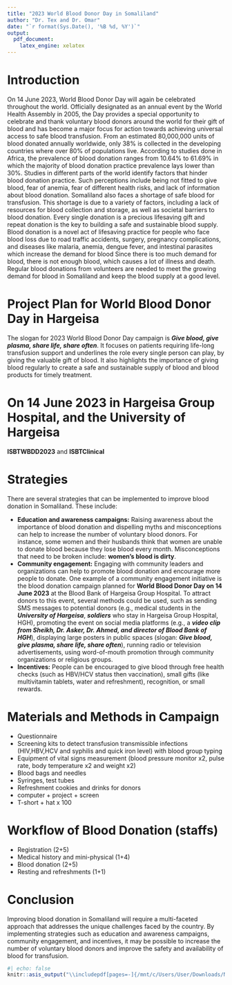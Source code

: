```yaml
---
title: "2023 World Blood Donor Day in Somaliland"
author: "Dr. Tex and Dr. Omar"
date: "`r format(Sys.Date(), '%B %d, %Y')`"
output: 
  pdf_document:
    latex_engine: xelatex
---
```

<!-- header-includes:
- \usepackage{pdfpages}
-->
# Introduction

<!-- On June 14, 2023, World Blood Donor Day will be celebrated to thank voluntary blood donors and promote universal access to safe blood transfusion. Despite 80 million units of blood being donated annually worldwide, only 38% is collected in developing countries where over 80% of the population lives. In Africa, blood donation rates are low due to fears of anemia and health risks, and lack of information. Somaliland also faces a shortage of safe blood due to lack of resources and societal barriers. Regular blood donations from volunteers are needed to meet the growing demand for blood in Somaliland.-->

On 14 June 2023, World Blood Donor Day will again be celebrated throughout the world. Officially designated as an annual event by the World Health Assembly in 2005, the Day provides a special opportunity to celebrate and thank voluntary blood donors around the world for their gift of blood and has become a major focus for action towards achieving universal access to safe blood transfusion.
From an estimated 80,000,000 units of blood donated annually worldwide, only 38% is collected in the developing countries where over 80% of populations live.
According to studies done in Africa, the prevalence of blood donation ranges from 10.64% to 61.69% in which the majority of blood donation practice prevalence lays lower than 30%. Studies in different parts of the world identify factors that hinder blood donation practice. Such perceptions include being not fitted to give blood, fear of anemia, fear of different health risks, and lack of information about blood donation.
Somaliland also faces a shortage of safe blood for transfusion. This shortage is due to a variety of factors, including a lack of resources for blood collection and storage, as well as societal barriers to blood donation.
Every single donation is a precious lifesaving gift and repeat donation is the key to building a safe and sustainable blood supply.
Blood donation is a novel act of lifesaving practice for people who face blood loss due to road traffic accidents, surgery, pregnancy complications, and diseases like malaria, anemia, dengue fever, and intestinal parasites which increase the demand for blood
Since there is too much demand for blood, there is not enough blood, which causes a lot of illness and death. Regular blood donations from volunteers are needed to meet the growing demand for blood in Somaliland and keep the blood supply at a good level.


<!--Blood donation is a critical component of healthcare systems, providing life-saving treatments for a variety of conditions. However, many countries, particularly those in sub-Saharan Africa, face challenges in maintaining a safe and sufficient blood supply. In order to improve blood safety and availability, innovative intervention strategies must be developed and implemented.-->


# Project Plan for World Blood Donor Day in Hargeisa
The slogan for 2023 World Blood Donor Day campaign is ***Give blood, give plasma, share life, share often***.  It focuses on patients requiring life-long transfusion support and underlines the role every single person can play, by giving the valuable gift of blood. It also highlights the importance of giving blood regularly to create a safe and sustainable supply of blood and blood products for timely treatment.

# On 14 June 2023 in Hargeisa Group Hospital, and the University of Hargeisa
**ISBTWBDD2023** and **ISBTClinical**

```{=tex}
\clearpage
```

# Strategies

There are several strategies that can be implemented to improve blood donation in Somaliland. These include:

- **Education and awareness campaigns:** Raising awareness about the importance of blood donation and dispelling myths and misconceptions can help to increase the number of voluntary blood donors. For instance, some women and their husbands think that women are unable to donate blood because they lose blood every month. Misconceptions that need to be broken include: **women's blood is dirty**.
- **Community engagement:** Engaging with community leaders and organizations can help to promote blood donation and encourage more people to donate. One example of a community engagement initiative is the blood donation campaign planned for **World Blood Donor Day on 14 June 2023** at the Blood Bank of Hargeisa Group Hospital. To attract donors to this event, several methods could be used, such as sending SMS messages to potential donors (e.g., medical students in the ***University of Hargeisa***, ***soldiers*** who stay in Hargeisa Group Hospital, HGH), promoting the event on social media platforms (e.g., a ***video clip from Sheikh, Dr. Asker, Dr. Ahmed, and director of Blood Bank of HGH***), displaying large posters in public spaces (slogan: ***Give blood, give plasma, share life, share often***), running radio or television advertisements, using word-of-mouth promotion through community organizations or religious groups.
- **Incentives:** People can be encouraged to give blood through free health checks (such as HBV/HCV status then vaccination), small gifts (like multivitamin tablets, water and refreshment), recognition, or small rewards.

# Materials and Methods in Campaign
- Questionnaire
-	Screening kits to detect transfusion transmissible infections (HIV,HBV,HCV and syphilis and quick iron level) with blood group typing
- Equipment of vital signs measurement (blood pressure monitor x2, pulse rate, body temperature x2 and weight x2)
-	Blood bags and needles
-	Syringes, test tubes
-	Refreshment cookies and drinks for donors
- computer + project + screen
- T-short + hat x 100


# Workflow of Blood Donation (staffs)
-	Registration (2+5)
-	Medical history and mini-physical (1+4)
-	Blood donation (2+5)
-	Resting and refreshments (1+1)


# Conclusion

Improving blood donation in Somaliland will require a multi-faceted approach that addresses the unique challenges faced by the country. By implementing strategies such as education and awareness campaigns, community engagement, and incentives, it may be possible to increase the number of voluntary blood donors and improve the safety and availability of blood for transfusion.

<!-- : Safe blood supply in sub-Saharan Africa: challenges and opportunities - The Lancet Haematology Series | Haematological Care Priorities in sub-Saharan Africa | Volume 8, ISSUE 10, e770-e776, October 2021 -->

<!--#| message: false-->
```r
#| echo: false
knitr::asis_output("\\includepdf[pages=-]{/mnt/c/Users/User/Downloads/NBS_DonorClinicalRecordFormv6Jan2021_and_questionare.pdf}")

```

